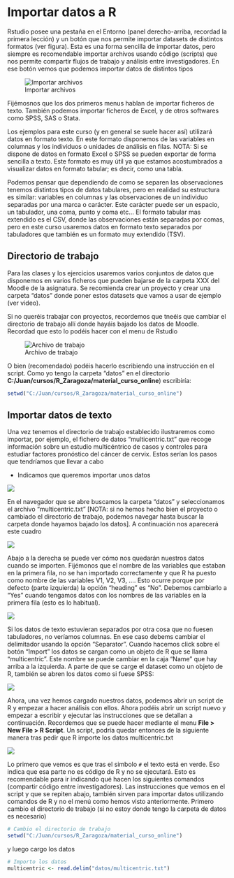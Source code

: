 # Importar datos a R {#importar}


Rstudio posee una pestaña en el Entorno (panel derecho-arriba, recordad la primera lección) y un botón que nos permite importar datasets de distintos formatos (ver figura). Esta es una forma sencilla de importar datos, pero siempre es recomendable importar archivos usando código (scripts) que nos permite compartir flujos de trabajo y análisis entre investigadores. En ese botón vemos que podemos importar datos de distintos tipos

![Importar archivos](figures/manual_import.png)

Fijémosnos que los dos primeros menus hablan de importar ficheros de texto. También podemos importar ficheros de Excel, y de otros softwares como SPSS, SAS o Stata. 

Los ejemplos para este curso (y en general se suele hacer así) utilizará datos en formato texto. En este formato disponemos de las variables en columnas y los individuos o unidades de análisis en filas.  NOTA: Si se dispone de datos en formato  Excel o SPSS se pueden exportar de forma sencilla a texto. Este formato es muy útil ya que estamos acostumbrados a visualizar datos en formato tabular; es decir, como una tabla. 

Podemos pensar que dependiendo de como se separen las observaciones tenemos distintos tipos de datos tabulares, pero en realidad su estructura es similar: variables en columnas y las observaciones de un individuo separadas por una marca o carácter. Este carácter puede ser un espacio, un tabulador, una coma, punto y coma etc… El formato tabular mas extendido es el CSV, donde las observaciones están separadas por comas, pero en este curso usaremos datos en formato texto separados por tabuladores que también es un formato muy extendido (TSV).


## Directorio de trabajo

Para las clases y los ejercicios usaremos varios conjuntos de datos que disponemos en varios ficheros que pueden bajarse de la carpeta XXX del Moodle de la asignatura. Se recomienda crear un proyecto y crear una carpeta "datos" donde poner estos datasets que vamos a usar de ejemplo (ver video).

Si no queréis trabajar con proyectos, recordemos que tneéis que cambiar el directorio de trabajo allí donde hayáis bajado los datos de Moodle. Recordad que esto lo podéis hacer con el menu de Rstudio

![Archivo de trabajo](figures/setwd.png)




O bien (recomendado) podéis hacerlo escribiendo una instrucción en el script. Como yo tengo la carpeta "datos" en el directorio **C:/Juan/cursos/R_Zaragoza/material_curso_online**) escribiría:

``` r
setwd("C:/Juan/cursos/R_Zaragoza/material_curso_online")
```

## Importar datos de texto 

Una vez tenemos el directorio de trabajo establecido ilustraremos como importar, por ejemplo, el fichero de datos "multicentric.txt" que recoge información sobre un estudio multicéntrico de casos y controles para estudiar factores pronóstico del cáncer de cervix. Estos serían los pasos que tendríamos que llevar a cabo

- Indicamos que queremos importar unos datos

![](figures/load_data_1.png)

En el navegador que se abre buscamos la carpeta "datos" y seleccionamos el archivo "multicentric.txt" [NOTA: si no hemos hecho bien el proyecto o cambiado el directorio de trabajo, podemos navegar hasta buscar la carpeta donde hayamos bajado los datos]. A continuación nos aparecerá este cuadro



![](figures/load_data_2.png)

Abajo a la derecha se puede ver cómo nos quedarán nuestros datos cuando se importen. Fijémonos que el nombre de las variables que estaban en la primera fila, no se han importado correctamente y que R ha puesto como nombre de las variables V1, V2, V3, .... Esto ocurre porque por defecto (parte izquierda) la opción "heading" es "No". Debemos cambiarlo a "Yes" cuando tengamos datos con los nombres de las variables en la primera fila (esto es lo habitual).


![](figures/load_data_3.png)


Si los datos de texto estuvieran separados por otra cosa que no fuesen tabuladores, no veríamos columnas. En ese caso debems cambiar el delimitador usando la opción "Separator". Cuando hacemos click sobre el botón "Import" los datos se cargan como un objeto de R que se llama "multicentric". Este nombre se puede cambiar en la caja "Name" que hay arriba a la izquierda. A parte de que se carge el dataset como un objeto de R, también se abren los datos como si fuese SPSS:

![](figures/load_data_4.png)


Ahora, una vez hemos cargado nuestros datos, podemos abrir un script de R y empezar a hacer análisis con ellos. Ahora podéis abrir un script nuevo y empezar a escribir y ejecutar las instrucciones que se detallan a continuación. Recordemos que se puede hacer mediante el menu **File > New File > R Script**. Un script, podría quedar entonces de la siguiente manera tras pedir que R importe los datos multicentric.txt

![](figures/script.png)

Lo primero que vemos es que tras el simbolo `#` el texto está en verde. Eso indica que esa parte no es código de R y no se ejecutará. Esto es recomendable para ir indicando qué hacen los siguientes comandos (compartir código entre investigadores). Las instrucciones que vemos en el script y que se repiten abajo, también sirven para importar datos utilizando comandos de R y no el menú como hemos visto anteriormente. Primero cambio el directorio de trabajo (si no estoy donde tengo la carpeta de datos es necesario)

```r
# Cambio el directorio de trabajo 
setwd("C:/Juan/cursos/R_Zaragoza/material_curso_online")
```

y luego cargo los datos

```r
# Importo los datos
multicentric <- read.delim("datos/multicentric.txt")
```

